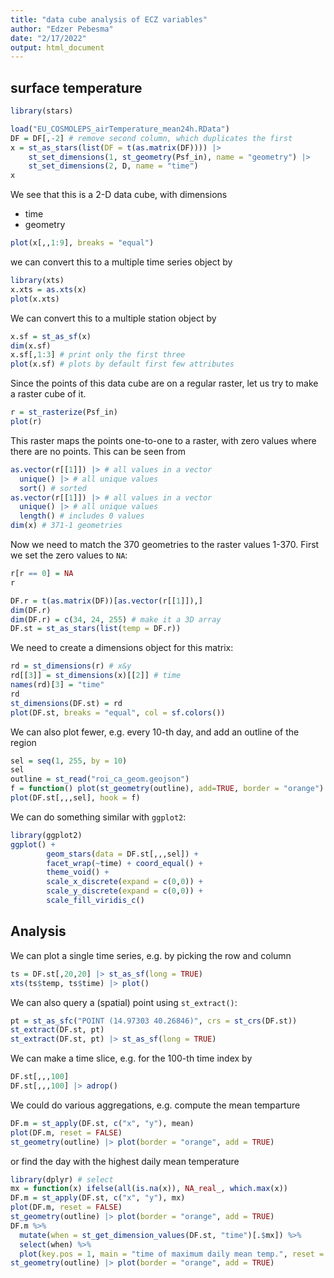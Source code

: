```yaml
---
title: "data cube analysis of ECZ variables"
author: "Edzer Pebesma"
date: "2/17/2022"
output: html_document
---
```


## surface temperature

```r
library(stars)

load("EU_COSMOLEPS_airTemperature_mean24h.RData")
DF = DF[,-2] # remove second column, which duplicates the first
x = st_as_stars(list(DF = t(as.matrix(DF)))) |> 
	st_set_dimensions(1, st_geometry(Psf_in), name = "geometry") |>
	st_set_dimensions(2, D, name = "time")
x
```

We see that this is a 2-D data cube, with dimensions

* time
* geometry

```r
plot(x[,,1:9], breaks = "equal")
```

we can convert this to a multiple time series object by
```r
library(xts)
x.xts = as.xts(x)
plot(x.xts)
```

We can convert this to a multiple station object by
```r
x.sf = st_as_sf(x)
dim(x.sf)
x.sf[,1:3] # print only the first three 
plot(x.sf) # plots by default first few attributes
```

Since the points of this data cube are on a regular raster, let us
try to make a raster cube of it.

```r
r = st_rasterize(Psf_in)
plot(r)
```

This raster maps the points one-to-one to a raster, with zero
values where there are no points. This can be
seen from
```r
as.vector(r[[1]]) |> # all values in a vector
  unique() |> # all unique values
  sort() # sorted
as.vector(r[[1]]) |> # all values in a vector
  unique() |> # all unique values
  length() # includes 0 values
dim(x) # 371-1 geometries
```

Now we need to match the 370 geometries to the raster values 1-370. First we
set the zero values to `NA`:
```r
r[r == 0] = NA
r
```

```r
DF.r = t(as.matrix(DF))[as.vector(r[[1]]),]
dim(DF.r)
dim(DF.r) = c(34, 24, 255) # make it a 3D array
DF.st = st_as_stars(list(temp = DF.r))
```

We need to create a dimensions object for this matrix:
```r
rd = st_dimensions(r) # x&y
rd[[3]] = st_dimensions(x)[[2]] # time
names(rd)[3] = "time"
rd
st_dimensions(DF.st) = rd
plot(DF.st, breaks = "equal", col = sf.colors())
```

We can also plot fewer, e.g. every 10-th day, and add an outline of the region
```r
sel = seq(1, 255, by = 10)
sel
outline = st_read("roi_ca_geom.geojson")
f = function() plot(st_geometry(outline), add=TRUE, border = "orange")
plot(DF.st[,,,sel], hook = f)
```

We can do something similar with `ggplot2`:
```r
library(ggplot2)
ggplot() + 
		geom_stars(data = DF.st[,,,sel]) +
        facet_wrap(~time) + coord_equal() +
        theme_void() +
        scale_x_discrete(expand = c(0,0)) +
        scale_y_discrete(expand = c(0,0)) +
        scale_fill_viridis_c()
```

## Analysis

We can plot a single time series, e.g. by picking the row and column
```r
ts = DF.st[,20,20] |> st_as_sf(long = TRUE)
xts(ts$temp, ts$time) |> plot()
```

We can also query a (spatial) point using `st_extract()`:
```r
pt = st_as_sfc("POINT (14.97303 40.26846)", crs = st_crs(DF.st))
st_extract(DF.st, pt)
st_extract(DF.st, pt) |> st_as_sf(long = TRUE)
```

We can make a time slice, e.g. for the 100-th time index by
```r
DF.st[,,,100]
DF.st[,,,100] |> adrop()
```

We could do various aggregations, e.g. compute the mean temparture
```r
DF.m = st_apply(DF.st, c("x", "y"), mean)
plot(DF.m, reset = FALSE)
st_geometry(outline) |> plot(border = "orange", add = TRUE)
```

or find the day with the highest daily mean temperature
```r
library(dplyr) # select
mx = function(x) ifelse(all(is.na(x)), NA_real_, which.max(x))
DF.m = st_apply(DF.st, c("x", "y"), mx)
plot(DF.m, reset = FALSE)
st_geometry(outline) |> plot(border = "orange", add = TRUE)
DF.m %>%
  mutate(when = st_get_dimension_values(DF.st, "time")[.$mx]) %>%
  select(when) %>%
  plot(key.pos = 1, main = "time of maximum daily mean temp.", reset = FALSE)
st_geometry(outline) |> plot(border = "orange", add = TRUE)
```
